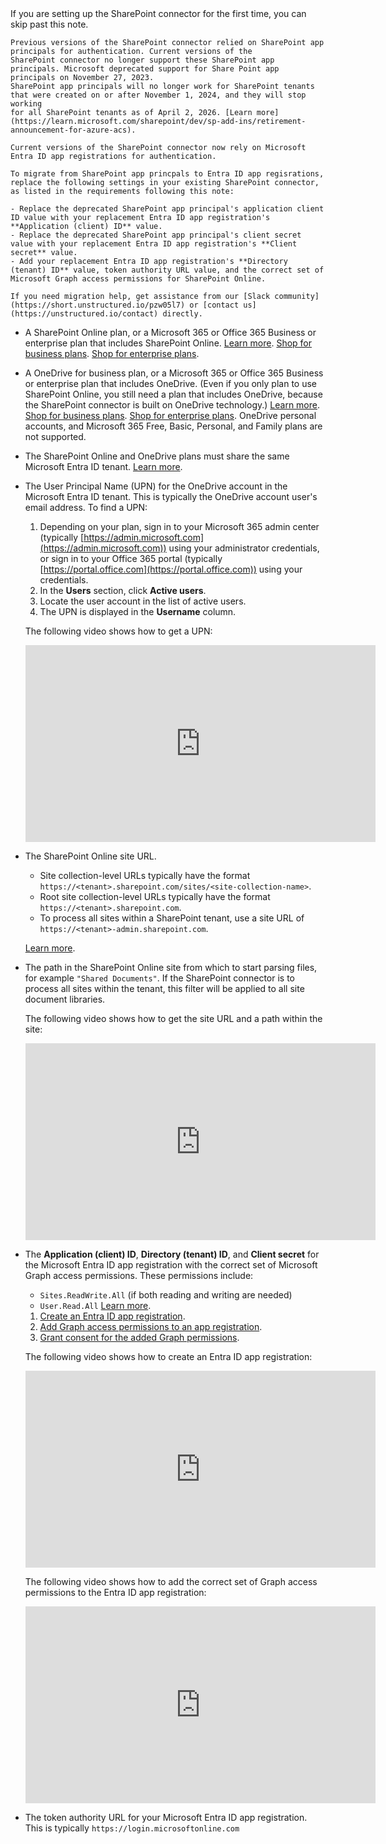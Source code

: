 <Note>
    If you are setting up the SharePoint connector for the first time, you can skip past this note.
    
    Previous versions of the SharePoint connector relied on SharePoint app principals for authentication. Current versions of the 
    SharePoint connector no longer support these SharePoint app principals. Microsoft deprecated support for Share Point app principals on November 27, 2023. 
    SharePoint app principals will no longer work for SharePoint tenants that were created on or after November 1, 2024, and they will stop working 
    for all SharePoint tenants as of April 2, 2026. [Learn more](https://learn.microsoft.com/sharepoint/dev/sp-add-ins/retirement-announcement-for-azure-acs). 

    Current versions of the SharePoint connector now rely on Microsoft Entra ID app registrations for authentication. 

    To migrate from SharePoint app princpals to Entra ID app regisrations, replace the following settings in your existing SharePoint connector, 
    as listed in the requirements following this note:

    - Replace the deprecated SharePoint app principal's application client ID value with your replacement Entra ID app registration's **Application (client) ID** value.
    - Replace the deprecated SharePoint app principal's client secret value with your replacement Entra ID app registration's **Client secret** value.
    - Add your replacement Entra ID app registration's **Directory (tenant) ID** value, token authority URL value, and the correct set of Microsoft Graph access permissions for SharePoint Online.

    If you need migration help, get assistance from our [Slack community](https://short.unstructured.io/pzw05l7) or [contact us](https://unstructured.io/contact) directly.
</Note>

- A SharePoint Online plan, or a Microsoft 365 or Office 365 Business or enterprise plan that includes SharePoint Online. 
  [Learn more](https://www.microsoft.com/en-us/microsoft-365/SharePoint/compare-SharePoint-plans). 
  [Shop for business plans](https://www.microsoft.com/microsoft-365/business/compare-all-microsoft-365-business-products). 
  [Shop for enterprise plans](https://www.microsoft.com/microsoft-365/enterprise/microsoft365-plans-and-pricing). 
- A OneDrive for business plan, or a Microsoft 365 or Office 365 Business or enterprise plan that includes OneDrive. 
  (Even if you only plan to use SharePoint Online, you still need a plan that includes OneDrive, because the SharePoint connector is built on OneDrive technology.) 
  [Learn more](https://www.microsoft.com/microsoft-365/onedrive/compare-onedrive-plans). 
  [Shop for business plans](https://www.microsoft.com/microsoft-365/business/compare-all-microsoft-365-business-products). 
  [Shop for enterprise plans](https://www.microsoft.com/microsoft-365/enterprise/microsoft365-plans-and-pricing). 
  OneDrive personal accounts, and Microsoft 365 Free, Basic, Personal, and Family plans are not supported.
- The SharePoint Online and OneDrive plans must share the same Microsoft Entra ID tenant. 
  [Learn more](https://learn.microsoft.com/microsoft-365/enterprise/subscriptions-licenses-accounts-and-tenants-for-microsoft-cloud-offerings?view=o365-worldwide). 
- The User Principal Name (UPN) for the OneDrive account in the Microsoft Entra ID tenant. This is typically the OneDrive account user's email address. To find a UPN:

  1. Depending on your plan, sign in to your Microsoft 365 admin center (typically [https://admin.microsoft.com](https://admin.microsoft.com)) using your administrator credentials, 
     or sign in to your Office 365 portal (typically [https://portal.office.com](https://portal.office.com)) using your credentials.
  2. In the **Users** section, click **Active users**.
  3. Locate the user account in the list of active users.
  4. The UPN is displayed in the **Username** column.

  The following video shows how to get a UPN:

  <iframe
  width="560"
  height="315"
  src="https://www.youtube.com/embed/H0yYfhfyCE0"
  title="YouTube video player"
  frameborder="0"
  allow="accelerometer; autoplay; clipboard-write; encrypted-media; gyroscope; picture-in-picture"
  allowfullscreen
  ></iframe>

- The SharePoint Online site URL.

  - Site collection-level URLs typically have the format `https://<tenant>.sharepoint.com/sites/<site-collection-name>`.
  - Root site collection-level URLs typically have the format `https://<tenant>.sharepoint.com`. 
  - To process all sites within a SharePoint tenant, use a site URL of `https://<tenant>-admin.sharepoint.com`.

  [Learn more](https://learn.microsoft.com/microsoft-365/community/query-string-url-tricks-sharepoint-m365).

- The path in the SharePoint Online site from which to start parsing files, for example `"Shared Documents"`. If the SharePoint connector is to process all sites within the tenant, this filter will be applied to all site document libraries.

  The following video shows how to get the site URL and a path within the site:

  <iframe
  width="560"
  height="315"
  src="https://www.youtube.com/embed/E3fRwJU-KTc"
  title="YouTube video player"
  frameborder="0"
  allow="accelerometer; autoplay; clipboard-write; encrypted-media; gyroscope; picture-in-picture"
  allowfullscreen
  ></iframe>

- The **Application (client) ID**, **Directory (tenant) ID**, and **Client secret** for the Microsoft Entra ID app registration with 
  the correct set of Microsoft Graph access permissions. These permissions include:

  - `Sites.ReadWrite.All` (if both reading and writing are needed)
  - `User.Read.All`
  [Learn more](https://learn.microsoft.com/answers/questions/2116616/service-principal-access-to-sharepoint-online).
  1. [Create an Entra ID app registration](https://learn.microsoft.com/entra/identity-platform/quickstart-register-app?pivots=portal).
  2. [Add Graph access permissions to an app registration](https://learn.microsoft.com/entra/identity-platform/howto-update-permissions?pivots=portal#add-permissions-to-an-application).
  3. [Grant consent for the added Graph permissions](https://learn.microsoft.com/entra/identity-platform/howto-update-permissions?pivots=portal#grant-consent-for-the-added-permissions-for-the-enterprise-application).

  The following video shows how to create an Entra ID app registration:

  <iframe
  width="560"
  height="315"
  src="https://www.youtube.com/embed/aBAY-LKLPSo"
  title="YouTube video player"
  frameborder="0"
  allow="accelerometer; autoplay; clipboard-write; encrypted-media; gyroscope; picture-in-picture"
  allowfullscreen
  ></iframe>

  The following video shows how to add the correct set of Graph access permissions to the Entra ID app registration:

  <iframe
  width="560"
  height="315"
  src="https://www.youtube.com/embed/X7fnRYyxy0Q"
  title="YouTube video player"
  frameborder="0"
  allow="accelerometer; autoplay; clipboard-write; encrypted-media; gyroscope; picture-in-picture"
  allowfullscreen
  ></iframe>

- The token authority URL for your Microsoft Entra ID app registration. This is typically `https://login.microsoftonline.com`